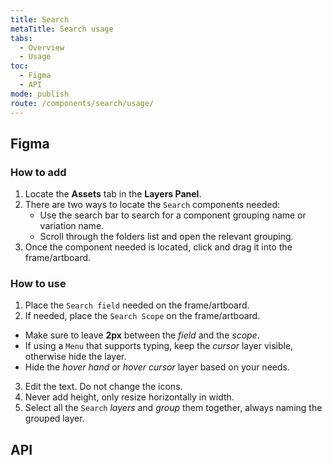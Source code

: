 ```yaml
---
title: Search
metaTitle: Search usage
tabs:
  - Overview
  - Usage
toc:
  - Figma
  - API
mode: publish
route: /components/search/usage/
---
```



## Figma

### How to add

1. Locate the **Assets** tab in the **Layers Panel**.
2. There are two ways to locate the `Search` components needed:
   - Use the search bar to search for a component grouping name or variation name.
   - Scroll through the folders list and open the relevant grouping.
3. Once the component needed is located, click and drag it into the frame/artboard.

### How to use

1. Place the `Search field` needed on the frame/artboard.
2. If needed, place the `Search Scope` on the frame/artboard.

- Make sure to leave **2px** between the _field_ and the _scope_.
- If using a `Menu` that supports typing, keep the _cursor_ layer visible, otherwise hide the layer.
- Hide the _hover hand_ or _hover cursor_ layer based on your needs.

3. Edit the text. Do not change the icons.
4. Never add height, only resize horizontally in width.
5. Select all the `Search` _layers_ and _group_ them together, always naming the grouped layer.

## API

<PropsTable props={Search.__docgenInfo.props} />

